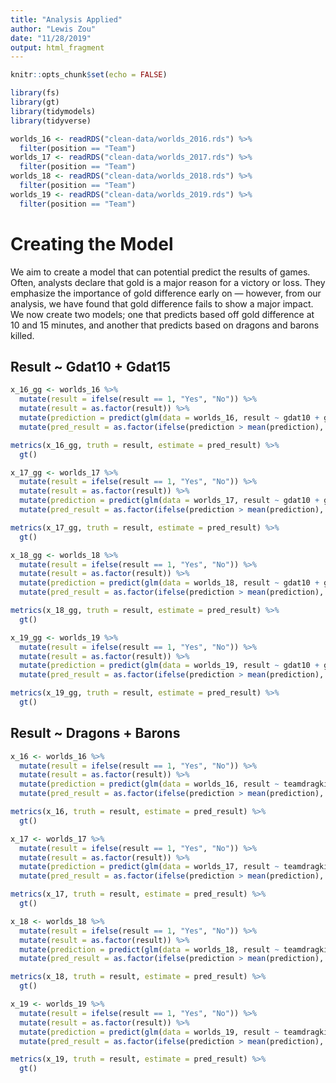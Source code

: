 ```yaml
---
title: "Analysis Applied"
author: "Lewis Zou"
date: "11/28/2019"
output: html_fragment
---
```


```r
knitr::opts_chunk$set(echo = FALSE)

library(fs)
library(gt)
library(tidymodels)
library(tidyverse)

worlds_16 <- readRDS("clean-data/worlds_2016.rds") %>%
  filter(position == "Team")
worlds_17 <- readRDS("clean-data/worlds_2017.rds") %>%
  filter(position == "Team")
worlds_18 <- readRDS("clean-data/worlds_2018.rds") %>%
  filter(position == "Team")
worlds_19 <- readRDS("clean-data/worlds_2019.rds") %>%
  filter(position == "Team")
```

# Creating the Model

We aim to create a model that can potential predict the results of games. Often, analysts declare that gold is a major reason for a victory or loss. They emphasize the importance of gold difference early on — however, from our analysis, we have found that gold difference fails to show a major impact. We now create two models; one that predicts based off gold difference at 10 and 15 minutes, and another that predicts based on dragons and barons killed.

## Result ~ Gdat10 + Gdat15

```r
x_16_gg <- worlds_16 %>% 
  mutate(result = ifelse(result == 1, "Yes", "No")) %>%
  mutate(result = as.factor(result)) %>%
  mutate(prediction = predict(glm(data = worlds_16, result ~ gdat10 + gdat15, family = "binomial"), type = "response")) %>% 
  mutate(pred_result = as.factor(ifelse(prediction > mean(prediction), "Yes", "No")))

metrics(x_16_gg, truth = result, estimate = pred_result) %>%
  gt()

```

```r
x_17_gg <- worlds_17 %>% 
  mutate(result = ifelse(result == 1, "Yes", "No")) %>%
  mutate(result = as.factor(result)) %>%
  mutate(prediction = predict(glm(data = worlds_17, result ~ gdat10 + gdat15, family = "binomial"), type = "response")) %>% 
  mutate(pred_result = as.factor(ifelse(prediction > mean(prediction), "Yes", "No")))

metrics(x_17_gg, truth = result, estimate = pred_result) %>%
  gt()

```

```r
x_18_gg <- worlds_18 %>% 
  mutate(result = ifelse(result == 1, "Yes", "No")) %>%
  mutate(result = as.factor(result)) %>%
  mutate(prediction = predict(glm(data = worlds_18, result ~ gdat10 + gdat15, family = "binomial"), type = "response")) %>% 
  mutate(pred_result = as.factor(ifelse(prediction > mean(prediction), "Yes", "No")))

metrics(x_18_gg, truth = result, estimate = pred_result) %>%
  gt()

```

```r
x_19_gg <- worlds_19 %>% 
  mutate(result = ifelse(result == 1, "Yes", "No")) %>%
  mutate(result = as.factor(result)) %>%
  mutate(prediction = predict(glm(data = worlds_19, result ~ gdat10 + gdat15, family = "binomial"), type = "response")) %>% 
  mutate(pred_result = as.factor(ifelse(prediction > mean(prediction), "Yes", "No")))

metrics(x_19_gg, truth = result, estimate = pred_result) %>%
  gt() 

```

## Result ~ Dragons + Barons

```r
x_16 <- worlds_16 %>% 
  mutate(result = ifelse(result == 1, "Yes", "No")) %>%
  mutate(result = as.factor(result)) %>%
  mutate(prediction = predict(glm(data = worlds_16, result ~ teamdragkills + teambaronkills, family = "binomial"), type = "response")) %>% 
  mutate(pred_result = as.factor(ifelse(prediction > mean(prediction), "Yes", "No")))

metrics(x_16, truth = result, estimate = pred_result) %>%
  gt() 

```

```r
x_17 <- worlds_17 %>% 
  mutate(result = ifelse(result == 1, "Yes", "No")) %>%
  mutate(result = as.factor(result)) %>%
  mutate(prediction = predict(glm(data = worlds_17, result ~ teamdragkills + teambaronkills, family = "binomial"), type = "response")) %>% 
  mutate(pred_result = as.factor(ifelse(prediction > mean(prediction), "Yes", "No")))

metrics(x_17, truth = result, estimate = pred_result) %>%
  gt() 

```

```r
x_18 <- worlds_18 %>% 
  mutate(result = ifelse(result == 1, "Yes", "No")) %>%
  mutate(result = as.factor(result)) %>%
  mutate(prediction = predict(glm(data = worlds_18, result ~ teamdragkills + teambaronkills, family = "binomial"), type = "response")) %>% 
  mutate(pred_result = as.factor(ifelse(prediction > mean(prediction), "Yes", "No")))

metrics(x_18, truth = result, estimate = pred_result) %>%
  gt() 

```

```r
x_19 <- worlds_19 %>% 
  mutate(result = ifelse(result == 1, "Yes", "No")) %>%
  mutate(result = as.factor(result)) %>%
  mutate(prediction = predict(glm(data = worlds_19, result ~ teamdragkills + teambaronkills, family = "binomial"), type = "response")) %>% 
  mutate(pred_result = as.factor(ifelse(prediction > mean(prediction), "Yes", "No")))

metrics(x_19, truth = result, estimate = pred_result) %>%
  gt()
```
